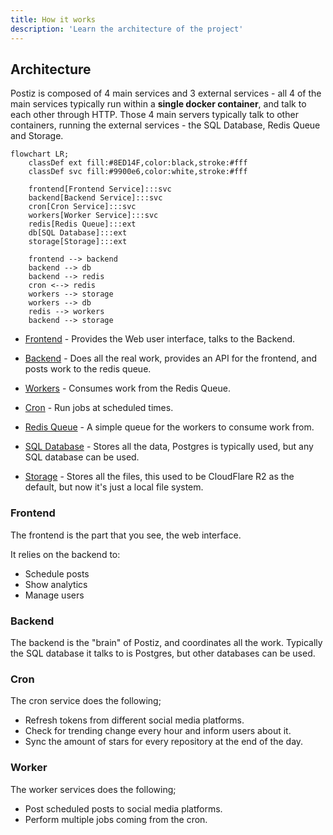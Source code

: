 ```yaml
---
title: How it works
description: 'Learn the architecture of the project'
---
```


## Architecture

Postiz is composed of 4 main services and 3 external services - all 4 of the main services typically run within a **single docker container**, and talk to each other through HTTP. Those 4 main servers typically talk to other containers, running the external services - the SQL Database, Redis Queue and Storage.

```mermaid
flowchart LR;
    classDef ext fill:#8ED14F,color:black,stroke:#fff
    classDef svc fill:#9900e6,color:white,stroke:#fff

    frontend[Frontend Service]:::svc
    backend[Backend Service]:::svc
    cron[Cron Service]:::svc
    workers[Worker Service]:::svc
    redis[Redis Queue]:::ext
    db[SQL Database]:::ext
    storage[Storage]:::ext

	frontend --> backend
    backend --> db
    backend --> redis
    cron <--> redis
    workers --> storage
    workers --> db
    redis --> workers
    backend --> storage

```


- [Frontend](#frontend) - Provides the Web user interface, talks to the Backend.
- [Backend](#backend) - Does all the real work, provides an API for the frontend, and posts work to the redis queue.
- [Workers](#worker) - Consumes work from the Redis Queue.
- [Cron](#cron) - Run jobs at scheduled times.

- [Redis Queue](#redis) - A simple queue for the workers to consume work from.
- [SQL Database](#db) - Stores all the data, Postgres is typically used, but any SQL database can be used.
- [Storage](#storage) - Stores all the files, this used to be CloudFlare R2 as the default, but now it's just a local file system.

### Frontend

The frontend is the part that you see, the web interface.

It relies on the backend to:

- Schedule posts
- Show analytics
- Manage users

### Backend

The backend is the "brain" of Postiz, and coordinates all the work. Typically the SQL database it talks to is Postgres, but other databases can be used.

### Cron

The cron service does the following;

- Refresh tokens from different social media platforms.
- Check for trending change every hour and inform users about it.
- Sync the amount of stars for every repository at the end of the day.

### Worker

The worker services does the following;

- Post scheduled posts to social media platforms.
- Perform multiple jobs coming from the cron.
